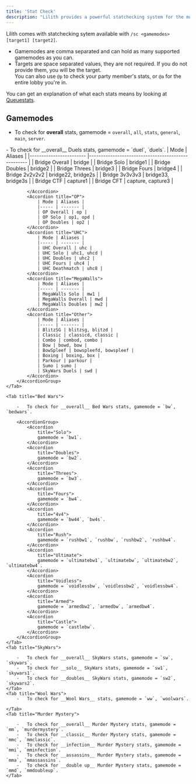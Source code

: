 ```yaml
---
title: 'Stat Check'
description: "Lilith provides a powerful statchecking system for the most of Hypixel's core gamemodes."
---
```


Lilith comes with statchecking sytem available with `/sc <gamemodes> [target1] [target2]`.

-   Gamemodes are comma separated and can hold as many supported gamemodes as you can.
-   Targets are space separated values, they are not required. If you do not provide them, you will be the target. <br/>
    You can also use `@p` to check your party member's stats, or `@a` for the entire lobby you're in.

You can get an explanation of what each stats means by looking at <a href="/features/queuestats#common-stats">Queuestats</a>.

## Gamemodes

-   To check for __overall__ stats, gamemode = `overall`, `all`, `stats`, `general`, `main`, `server`.

<Tabs>
    <Tab title="Duels">
        -   To check for __overall__ Duels stats, gamemode = `duel`, `duels`.
        <AccordionGroup>
            <Accordion title="Bridge">
                | Mode                    | Aliases                                               |
                |------------------------ |--------------------------------------------------- |
                | Bridge Overall | bridge |
                | Bridge Solo | bridge1 |
                | Bridge Doubles | bridge2 |
                | Bridge Threes | bridge3 |
                | Bridge Fours | bridge4 |
                | Bridge 2v2v2v2 | bridge22, bridge2s |
                | Bridge 3v3v3v3 | bridge33, bridge3s |
                | Bridge CTF | capture1 |
                | Bridge CFT | capture, capture3 |

            </Accordion>
            <Accordion title="OP">  
                | Mode | Aliases |
                |----- | ------- |
                | OP Overall | op |
                | OP Solo | op1, opd |
                | OP Doubles | op2 |
            </Accordion>
            <Accordion title="UHC">
                | Mode | Aliases |
                |----- | ------- |
                | UHC Overall | uhc |
                | UHC Solo | uhc1, uhcd |
                | UHC Doubles | uhc2 |
                | UHC Fours | uhc4 |
                | UHC Deathmatch | uhc8 |
            </Accordion>
            <Accordion title="MegaWalls">
                | Mode | Aliases |
                |----- | ------- |
                | MegaWalls Solo | mw1 |
                | MegaWalls Overall | mwd |
                | MegaWalls Doubles | mw2 |
            </Accordion>
            <Accordion title="Other">
                | Mode | Aliases |
                |----- | ------- |
                | BlitzSG | blitzsg, blitzd |
                | Classic | classicd, classic |
                | Combo | combod, combo |
                | Bow | bowd, bow |
                | BowSpleef | bowspleefd, bowspleef |
                | Boxing | boxing, box |
                | Parkour | parkour |
                | Sumo | sumo |
                | SkyWars Duels | swd |
            </Accordion>
        </AccordionGroup>
    </Tab>

    <Tab title="Bed Wars">

        -   To check for __overall__ Bed Wars stats, gamemode = `bw`, `bedwars`.

        <AccordionGroup>
            <Accordion
                title="Solo">
                gamemode = `bw1`.
            </Accordion>
            <Accordion
                title="Doubles">
                gamemode = `bw2`.
            </Accordion>
            <Accordion
                title="Threes">
                gamemode = `bw3`.
            </Accordion>
            <Accordion
                title="Fours">
                gamemode = `bw4`.
            </Accordion>
            <Accordion
                title="4v4">
                gamemode = `bw44`, `bw4s`.
            </Accordion>
            <Accordion
                title="Rush">
                gamemode = `rushbw1`, `rushbw`, `rushbw2`, `rushbw4`.
            </Accordion>
            <Accordion
                title="Ultimate">
                gamemode = `ultimatebw1`, `ultimatebw`, `ultimatebw2`, `ultimatebw4`.
            </Accordion>
            <Accordion
                title="Voidless">
                gamemode = `voidlessbw`, `voidlessbw2`, `voidlessbw4`.
            </Accordion>
            <Accordion
                title="Armed">
                gamemode = `armedbw2`, `armedbw`, `armedbw4`.
            </Accordion>
            <Accordion
                title="Castle">
                gamemode = `castlebw`.
            </Accordion>
        </AccordionGroup>
    </Tab>
    <Tab title="SkyWars">

        -   To check for __overall__ SkyWars stats, gamemode = `sw`, `skywars`.
        -   To check for __solo__ SkyWars stats, gamemode = `sw1`, `skywars1`.
        -   To check for __doubles__ SkyWars stats, gamemode = `sw2`, `skywars2`.
    </Tab>
    <Tab title="Wool Wars">
        -   To check for __Wool Wars__ stats, gamemode = `ww`, `woolwars`.

    </Tab>
    <Tab title="Murder Mystery">

        -   To check for __overall__ Murder Mystery stats, gamemode = `mm`, `murdermystery`.
        -   To check for __classic__ Murder Mystery stats, gamemode = `mmc`, `mmclassic`.
        -   To check for __infection__ Murder Mystery stats, gamemode = `mmi`, `mminfection`.
        -   To check for __assassins__ Murder Mystery stats, gamemode = `mma`, `mmassassins`.
        -   To check for __double up__ Murder Mystery stats, gamemode = `mmd`, `mmdoubleup`.
    </Tab>
</Tabs>
